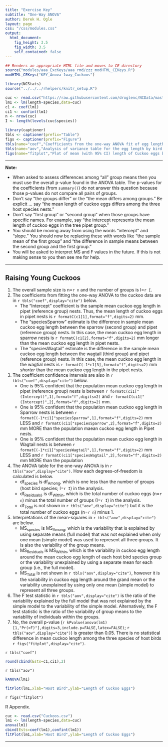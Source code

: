 ```yaml
---
title: "Exercise Key"
subtitle: "One-Way ANOVA"
author: Derek H. Ogle
layout: page
css: "/css/modules.css"
output:
  html_document:
    fig_height: 3.5
    fig_width: 3.5
    self_contained: false
---
```


```r
## Renders an appropriate HTML file and moves to CE directory
source("modules/aaa_ExcKeys/aaa_rmd/zzz_modHTML_CEKeys.R")
modHTML_CEKeys("KEY_Anova-1way_Cuckoos")
```

```r
library(NCStats)
source("../../../rhelpers/knitr_setup.R")

cuc <- read.csv("https://raw.githubusercontent.com/droglenc/NCData/master/Cuckoos.csv")
lm1 <- lm(length~species,data=cuc)
c1 <- coef(lm1)
ci1 <- confint(lm1)
n <- nrow(cuc)
I <- length(levels(cuc$species))

library(captioner)
tbls <- captioner(prefix="Table")
figs <- captioner(prefix="Figure")
tbls(name="coef","Coefficients from the one-way ANOVA fit of egg length by bird species.")
tbls(name="aov","Analysis of variance table for the egg length by bird species.")
figs(name="fitplot","Plot of mean (with 95% CI) length of Cuckoo eggs by host bird type. No differences among means were detected.")
```

----

<div class="alert alert-warning">
<strong>Note:</strong> 
<ul>
  <li>When asked to assess differences among "all" group means then you must use the overall p-value found in the ANOVA table. The p-values for the coefficients (from `summary()`) do not answer this question because those p-values do not compare all pairs of groups.</li>
  <li>Don't say "the groups differ" or the "the mean differs among groups."  Be explicit ... say "the mean length of cuckoo eggs differs among the three host species nests."</li>
  <li>Don't say "first group" or "second group" when those groups have specific names. For example, say "the intercept represents the mean length of cuckoo eggs in the tree pipet group."</li>
  <li>You should be moving away from using the words "intercept" and "slope." You should now be replacing these with words like "the sample mean of the first group" and "the difference in sample means between the second group and the first group."</li>
  <li>You will be asked to interpret MS and F values in the future. If this is not making sense to you then see me for help.</li>
</ul>
</div>

----

## Raising Young Cuckoos

1. The overall sample size is n=`r n` and the number of groups is I=`r I`.
1. The coefficients from fitting the one-way ANOVA to the cuckoo data are in `r tbls("coef",display="cite")` below.
    * The "Intercept" coefficient is the sample mean cuckoo egg length in pipet (reference group) nests. Thus, the mean length of cuckoo eggs in pipet nests is `r formatC(c1[1],format="f",digits=2)` mm.
    * The "speciesSparrow" estimate is the difference in sample mean cuckoo egg length between the sparrow (second group) and pipet (reference group) nests. In this case, the mean cuckoo egg length in sparrow nests is `r formatC(c1[2],format="f",digits=2)` mm longer than the mean cuckoo egg length in pipet nests.
    * The "speciesWagtail" estimate is the difference in the sample mean cuckoo egg length between the wagtail (third group) and pipet (reference group) nests. In this case, the mean cuckoo egg length in the wagtial nests is `r formatC(-1*c1[3],format="f",digits=2)` mm *shorter* than the mean cuckoo egg length in the pipet nests.
1. The coefficient confidence intervals are also in  `r tbls("coef",display="cite")` below.
    * One is 95% confident that the population mean cuckoo egg length in pipet (reference group) nests is between `r formatC(ci1["(Intercept)",1],format="f",digits=2)` and `r formatC(ci1["(Intercept)",2],format="f",digits=2)` mm.
    * One is 95% confident that the population mean cuckoo egg length in Sparrow nests is between `r formatC(-1*ci1["speciesSparrow",1],format="f",digits=2)` mm LESS and `r formatC(ci1["speciesSparrow",2],format="f",digits=2)` mm MORE than the population maean cuckoo egg length in Pipet nests.
    * One is 95% confident that the population mean cuckoo egg length in Wagtail nests is between `r formatC(-1*ci1["speciesWagtail",1],format="f",digits=2)` mm LESS and `r formatC(ci1["speciesWagtail",2],format="f",digits=2)` mm MORE than the population 
1. The ANOVA table for the one-way ANOVA is in `r tbls("aov",display="cite")`. How each degrees-of-freedom is calculated is below.
    * df<sub>species</sub> is df<sub>Among</sub>, which is one less than the number of groups (host bird species; I=`r I`) in the analysis.
    * df<sub>Residuals}</sub> is df<sub>Within</sub>, which is the total number of cuckoo eggs (n=`r n`) minus the total number of groups (I=`r I`) in the analysis.
    * df<sub>Total</sub> is not shown in `r tbls("aov",display="cite")` but it is the total number of cuckoo eggs (n=`r n`) minus 1.
1. Interpretations of the mean-squares in `r tbls("aov",display="cite")` are below.
    * MS<sub>species</sub> is MS<sub>Among</sub>, which is the variability that is explained by using separate means (full model) that was not explained when only one mean (simple model) was used to represent all three groups. It is also the variability of the group means.
    * MS<sub>Residuals</sub> is MS<sub>Within</sub>, which is the variability in cuckoo egg length around the mean cuckoo egg length of each host bird species group or the variability unexplained by using a separate mean for each group (i.e., the full model).
    * MS<sub>Total</sub> is not shown in `r tbls("aov",display="cite")`, however it is the variability in cuckoo egg length around the grand mean or the variability unexplained by using only one mean (simple model) to represent all three groups.
1. The F test statistic in `r tbls("aov",display="cite")` is the ratio of the variability explained by the full model that was not explained by the simple model to the variability of the simple model. Alternatively, the F test statistic is the ratio of the variability of group means to the variability of individuals within the groups.
1. No, the overall p-value (`r kPvalue(anova(lm1)[1,"Pr(>F)"],digits=3,include.p=FALSE,latex=FALSE)`; `r tbls("aov",display="cite")`) is greater than 0.05. There is no statistical difference in mean cuckoo length among the three species of host birds `r figs("fitplot",display="cite")`.

`r tbls("coef")`

```r
round(cbind(Ests=c1,ci1),2)
```

`r tbls("aov")`

```r
kANOVA(lm1)
```

```r
fitPlot(lm1,xlab="Host Bird",ylab="Length of Cuckoo Eggs")
```

`r figs("fitplot")`


R Appendix.
```r
cuc <- read.csv("Cuckoos.csv")
lm1 <- lm(length~species,data=cuc)
anova(lm1)
cbind(Ests=coef(lm1),confint(lm1))
fitPlot(lm1,xlab="Host Bird",ylab="Length of Cuckoo Eggs")
```

----
